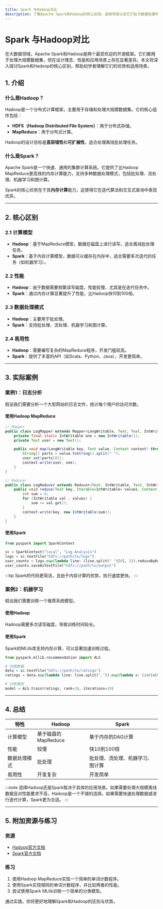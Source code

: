 ```yaml
---
title: Spark 与Hadoop对比
description: 了解Apache Spark和Hadoop的核心区别、适用场景以及它们在大数据处理中的角色。
---
```


# Spark 与Hadoop对比

在大数据领域，Apache Spark和Hadoop是两个最受欢迎的开源框架。它们都用于处理大规模数据集，但在设计理念、性能和应用场景上存在显著差异。本文将深入探讨Spark和Hadoop的核心区别，帮助初学者理解它们的优势和适用场景。

## 1. 介绍

### 什么是Hadoop？
Hadoop是一个分布式计算框架，主要用于存储和处理大规模数据集。它的核心组件包括：
- **HDFS（Hadoop Distributed File System）**：用于分布式存储。
- **MapReduce**：用于分布式计算。

Hadoop的设计目标是**高容错性**和**可扩展性**，适合处理离线批处理任务。

### 什么是Spark？
Apache Spark是一个快速、通用的集群计算系统。它提供了比Hadoop MapReduce更高效的内存计算能力，支持多种数据处理模式，包括批处理、流处理、机器学习和图计算。

Spark的核心优势在于其**内存计算**能力，这使得它在迭代算法和交互式查询中表现优异。

---

## 2. 核心区别

### 2.1 计算模型
- **Hadoop**：基于MapReduce模型，数据在磁盘上进行读写，适合离线批处理任务。
- **Spark**：基于内存计算模型，数据可以缓存在内存中，适合需要多次迭代的任务（如机器学习）。

### 2.2 性能
- **Hadoop**：由于数据需要频繁读写磁盘，性能较慢，尤其是在迭代任务中。
- **Spark**：通过内存计算显著提升了性能，比Hadoop快10到100倍。

### 2.3 数据处理模式
- **Hadoop**：主要用于批处理。
- **Spark**：支持批处理、流处理、机器学习和图计算。

### 2.4 易用性
- **Hadoop**：需要编写复杂的MapReduce程序，开发门槛较高。
- **Spark**：提供了丰富的API（如Scala、Python、Java），开发更简单。

---

## 3. 实际案例

### 案例1：日志分析
假设我们需要分析一个大型网站的日志文件，统计每个用户的访问次数。

#### 使用Hadoop MapReduce
```java
// Mapper
public class LogMapper extends Mapper<LongWritable, Text, Text, IntWritable> {
    private final static IntWritable one = new IntWritable(1);
    private Text user = new Text();

    public void map(LongWritable key, Text value, Context context) throws IOException, InterruptedException {
        String[] parts = value.toString().split(" ");
        user.set(parts[0]);
        context.write(user, one);
    }
}

// Reducer
public class LogReducer extends Reducer<Text, IntWritable, Text, IntWritable> {
    public void reduce(Text key, Iterable<IntWritable> values, Context context) throws IOException, InterruptedException {
        int sum = 0;
        for (IntWritable val : values) {
            sum += val.get();
        }
        context.write(key, new IntWritable(sum));
    }
}
```

#### 使用Spark
```python
from pyspark import SparkContext

sc = SparkContext("local", "Log Analysis")
logs = sc.textFile("hdfs://path/to/logs")
user_counts = logs.map(lambda line: (line.split(" ")[0], 1)).reduceByKey(lambda a, b: a + b)
user_counts.saveAsTextFile("hdfs://path/to/output")
```

:::tip
Spark的代码更简洁，且由于内存计算的优势，执行速度更快。
:::

### 案例2：机器学习
假设我们需要训练一个推荐系统模型。

#### 使用Hadoop
Hadoop需要多次读写磁盘，导致训练时间较长。

#### 使用Spark
Spark的MLlib库支持内存计算，可以显著加速训练过程。

```python
from pyspark.mllib.recommendation import ALS

# 加载数据
data = sc.textFile("hdfs://path/to/ratings")
ratings = data.map(lambda line: line.split(",")).map(lambda x: (int(x[0]), int(x[1]), float(x[2])))

# 训练模型
model = ALS.train(ratings, rank=10, iterations=10)
```

---

## 4. 总结

| 特性            | Hadoop                          | Spark                          |
|-----------------|---------------------------------|--------------------------------|
| 计算模型        | 基于磁盘的MapReduce             | 基于内存的DAG计算              |
| 性能            | 较慢                            | 快10到100倍                    |
| 数据处理模式    | 批处理                          | 批处理、流处理、机器学习、图计算 |
| 易用性          | 开发复杂                        | 开发简单                       |

:::note
选择Hadoop还是Spark取决于具体的应用场景。如果需要处理大规模离线数据且对性能要求不高，Hadoop是一个不错的选择。如果需要快速处理数据或进行迭代计算，Spark更为合适。
:::

---

## 5. 附加资源与练习

### 资源
- [Hadoop官方文档](https://hadoop.apache.org/docs/current/)
- [Spark官方文档](https://spark.apache.org/docs/latest/)

### 练习
1. 使用Hadoop MapReduce实现一个简单的单词计数程序。
2. 使用Spark实现相同的单词计数程序，并比较两者的性能。
3. 尝试使用Spark MLlib训练一个简单的分类模型。

通过实践，你将更好地理解Spark和Hadoop的区别与优势。